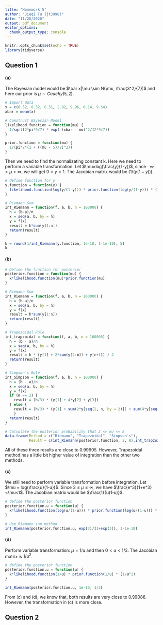 ```yaml
---
title: "Homework 5"
author: "Jieqi Tu (jt3098)"
date: "11/28/2020"
output: pdf_document
editor_options: 
  chunk_output_type: console
---
```


```r
knitr::opts_chunk$set(echo = TRUE)
library(tidyverse)
```

## Question 1

#### (a)
The Bayesian model would be $\bar x|\mu \sim N(\mu, \frac{3^2}{7})$ and here our prior is $\mu \sim Cauchy(5,2)$.
```r
# Import data
x = c(6.52, 8.32, 0.31, 2.82, 9.96, 0.14, 9.64)
xbar = mean(x)

# Construct Bayesian Model
likelihood.function = function(mu) {
  1/sqrt(2*pi*9/7) * exp(-(xbar - mu)^2/(2*9/7))
}

prior.function = function(mu) {
  1/(pi*2*(1 + ((mu - 5)/2)^2))
}
```

Then we need to find the normalizating constant k. Here we need to perform a variable transformation.
Let $\mu=log(\frac{y}{1-y})$, since $-\infty<\mu<\infty$, we will get $0<y<1$.
The Jacobian matrix would be $(1/(y(1-y)))$.
```r
# define function for y
y.function = function(y) {
  likelihood.function(log(y/(1-y))) * prior.function(log(y/(1-y))) * (1/(y*(1-y)))
}

# Riemann Sum
int_Riemann = function(f, a, b, n = 100000) {
  h = (b-a)/n
  x = seq(a, b, by = h)
  y = f(x)
  result = h*sum(y[1:n])
  return(result)
}

k = round(1/int_Riemann(y.function, 1e-10, 1-1e-10), 5)
k
```

#### (b)
```r
# Define the function for posterior
posterior.function = function(mu) {
  k*likelihood.function(mu)*prior.function(mu)
}

# Riemann Sum
int_Riemann = function(f, a, b, n = 100000) {
  h = (b-a)/n
  x = seq(a, b, by = h)
  y = f(x)
  result = h*sum(y[1:n])
  return(result)
}

# Trapezoidal Rule
int_trapzoidal = function(f, a, b, n = 100000) {
  h = (b - a)/n
  x = seq(a, b, by = h)
  y = f(x)
  result = h * (y[1] + 2*sum(y[2:n]) + y[n+1]) / 2
  return(result) 
}

# Simpson's Rule
int_Simpson = function(f, a, b, n = 100000) { 
  h = (b - a)/n
  x = seq(a, b, by = h)
  y = f(x)
  if (n == 2) {
    result = (h/3) * (y[1] + 4*y[2] + y[3])
  } else {
    result = (h/3) * (y[1] + sum(2*y[seq(2, n, by = 2)]) + sum(4*y[seq(3, n-1, by = 2)]) + y[n+1])
    }
  return(result)
}

# Calculate the posterior probability that 2 <= mu <= 8
data.frame(Method = c("Riemann", "Trapezoidal", "Simpson's"),
           Result = c(int_Riemann(posterior.function, 2, 8),int_trapzoidal(posterior.function, 2, 8), int_Simpson(posterior.function, 2, 8)))
```

All of these three results are close to 0.99605. However, Trapezoidal method has a little bit higher value of integration than the other two methods.

#### (c)
We still need to perform variable transformation before integration.
Let $\mu = log(\frac{u}{1-u})$. Since $3 \le\mu \le \infty$, we have $\frac{e^3}{1+e^3}<\mu<1$. The Jacobian matrix would be $\frac{1}{u(1-u)}$.
```r
# define the posterior function
posterior.function.u = function(u) {
  k*likelihood.function(log(u/(1-u))) * prior.function(log(u/(1-u))) * (1/(u*(1-u)))
}

# Use Riemann sum method
int_Riemann(posterior.function.u, exp(3)/(1+exp(3)), 1-1e-10)
```

#### (d)
Perform variable transformation: $\mu = 1/u$ and then $0<u<1/3$. The Jacobian matrix is $1/u^2$.
```r
# define the posterior function
posterior.function.u = function(u) {
  k*likelihood.function(1/u) * prior.function(1/u) * (1/u^2)
}

int_Riemann(posterior.function.u, 1e-10, 1/3)
```

From (c) and (d), we know that, both results are very close to 0.99086. However, the transformation in (c) is more close.

## Question 2
